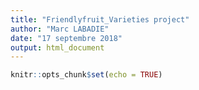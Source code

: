 ```yaml
---
title: "Friendlyfruit_Varieties project"
author: "Marc LABADIE"
date: "17 septembre 2018"
output: html_document
---
```


```r
knitr::opts_chunk$set(echo = TRUE)
```


